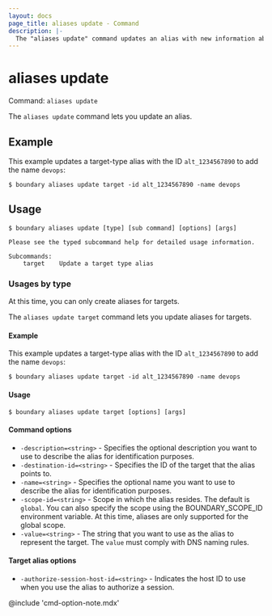 ```yaml
---
layout: docs
page_title: aliases update - Command
description: |-
  The "aliases update" command updates an alias with new information about the target it represents.
---
```


# aliases update

Command: `aliases update`

The `aliases update` command lets you update an alias.

## Example

This example updates a target-type alias with the ID `alt_1234567890` to add the name `devops`:

```shell-session
$ boundary aliases update target -id alt_1234567890 -name devops
```

## Usage

<CodeBlockConfig hideClipboard>

```shell-session
$ boundary aliases update [type] [sub command] [options] [args]

Please see the typed subcommand help for detailed usage information.

Subcommands:
    target    Update a target type alias
```

</CodeBlockConfig>

### Usages by type

At this time, you can only create aliases for targets.

The `aliases update target` command lets you update aliases for targets.

#### Example

This example updates a target-type alias with the ID `alt_1234567890` to add the name `devops`:

```shell-session
$ boundary aliases update target -id alt_1234567890 -name devops
```

#### Usage

<CodeBlockConfig hideClipboard>

```shell-session
$ boundary aliases update target [options] [args]
```

</CodeBlockConfig>

#### Command options

- `-description=<string>` - Specifies the optional description you want to use to describe the alias for identification purposes.
- `-destination-id=<string>` - Specifies the ID of the target that the alias points to.
- `-name=<string>` - Specifies the optional name you want to use to describe the alias for identification purposes.
- `-scope-id=<string>` - Scope in which the alias resides. The default is `global`.
You can also specify the scope using the BOUNDARY_SCOPE_ID environment variable.
At this time, aliases are only supported for the global scope.
- `-value=<string>` - The string that you want to use as the alias to represent the target.
The `value` must comply with DNS naming rules.

#### Target alias options

- `-authorize-session-host-id=<string>` - Indicates the host ID to use when you use the alias to authorize a session.

@include 'cmd-option-note.mdx'